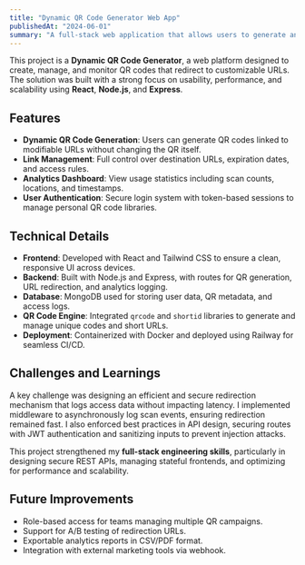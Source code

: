 ```yaml
---
title: "Dynamic QR Code Generator Web App"
publishedAt: "2024-06-01"
summary: "A full-stack web application that allows users to generate and manage dynamic QR codes with customizable redirection URLs and usage tracking."
---
```


This project is a **Dynamic QR Code Generator**, a web platform designed to create, manage, and monitor QR codes that redirect to customizable URLs. The solution was built with a strong focus on usability, performance, and scalability using **React**, **Node.js**, and **Express**.

## Features

- **Dynamic QR Code Generation**: Users can generate QR codes linked to modifiable URLs without changing the QR itself.
- **Link Management**: Full control over destination URLs, expiration dates, and access rules.
- **Analytics Dashboard**: View usage statistics including scan counts, locations, and timestamps.
- **User Authentication**: Secure login system with token-based sessions to manage personal QR code libraries.

## Technical Details

- **Frontend**: Developed with React and Tailwind CSS to ensure a clean, responsive UI across devices.
- **Backend**: Built with Node.js and Express, with routes for QR generation, URL redirection, and analytics logging.
- **Database**: MongoDB used for storing user data, QR metadata, and access logs.
- **QR Code Engine**: Integrated `qrcode` and `shortid` libraries to generate and manage unique codes and short URLs.
- **Deployment**: Containerized with Docker and deployed using Railway for seamless CI/CD.

## Challenges and Learnings

A key challenge was designing an efficient and secure redirection mechanism that logs access data without impacting latency. I implemented middleware to asynchronously log scan events, ensuring redirection remained fast. I also enforced best practices in API design, securing routes with JWT authentication and sanitizing inputs to prevent injection attacks.

This project strengthened my **full-stack engineering skills**, particularly in designing secure REST APIs, managing stateful frontends, and optimizing for performance and scalability.

## Future Improvements

- Role-based access for teams managing multiple QR campaigns.
- Support for A/B testing of redirection URLs.
- Exportable analytics reports in CSV/PDF format.
- Integration with external marketing tools via webhook.
